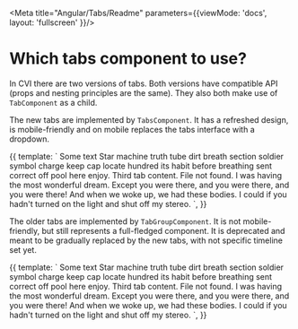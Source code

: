 
<Meta title="Angular/Tabs/Readme" parameters={{viewMode: 'docs', layout: 'fullscreen' }}/>

# Which tabs component to use?

In CVI there are two versions of tabs. Both versions have compatible API (props and nesting principles are the same). They also both make use of `TabComponent` as a child.

The new tabs are implemented by `TabsComponent`. It has a refreshed design, is mobile-friendly and on mobile replaces the tabs interface with a dropdown.

<Canvas>
  <Story name="Tabs" height="160px">
    {{
      template: `
        <cvi-ng-tabs>
          <cvi-ng-tab title="Tab 1">Some text</cvi-ng-tab>
          <cvi-ng-tab title="Tab 2">
            Star machine truth tube dirt breath section soldier symbol charge keep cap locate hundred its habit before breathing sent correct off pool here enjoy.
          </cvi-ng-tab>
          <cvi-ng-tab title="Tab 3 with lots and lots of random text">Third tab content. File not found. I was having the most wonderful dream. Except you were there, and you were there, and you were there! And when we woke up, we had these bodies. I could if you hadn't turned on the light and shut off my stereo.</cvi-ng-tab>
        </cvi-ng-tabs>
      `,
    }}
  </Story>
</Canvas>

The older tabs are implemented by `TabGroupComponent`. It is not mobile-friendly, but still represents a full-fledged component. It is deprecated and meant to be gradually replaced by the new tabs, with not specific timeline set yet.

<Canvas>
  <Story name="Tab group" height="160px">
    {{
      template: `
        <cvi-ng-tab-group>
          <cvi-ng-tab title="Tab 1">Some text</cvi-ng-tab>
          <cvi-ng-tab title="Tab 2">
            Star machine truth tube dirt breath section soldier symbol charge keep cap locate hundred its habit before breathing sent correct off pool here enjoy.
          </cvi-ng-tab>
          <cvi-ng-tab title="Tab 3 with lots and lots of random text">Third tab content. File not found. I was having the most wonderful dream. Except you were there, and you were there, and you were there! And when we woke up, we had these bodies. I could if you hadn't turned on the light and shut off my stereo.</cvi-ng-tab>
        </cvi-ng-tab-group>
      `,
    }}
  </Story>
</Canvas>
